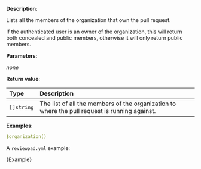 
**Description**:

Lists all the members of the organization that own the pull request.

If the authenticated user is an owner of the organization, this will return both concealed and public members, otherwise it will only return public members.

**Parameters**:

_none_

**Return value**:

| Type       | Description                                                                                   |
| :--------- | :-------------------------------------------------------------------------------------------- |
| `[]string` | The list of all the members of the organization to where the pull request is running against. |

**Examples**:

```yml
$organization()
```

A `reviewpad.yml` example:

<CodeBlock language="yml">{Example}</CodeBlock>
